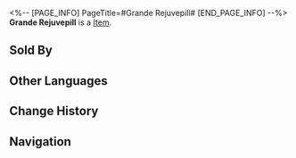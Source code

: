 <%-- [PAGE_INFO]
PageTitle=#Grande Rejuvepill#
[END_PAGE_INFO] --%>
{{Item Infobox
|title       = Grande Rejuvepill
|id          = 408206
|image       = Item Grande Rejuvepill.png
|type        = 
|invCategory = Consumables
|rarity      = 1
|effect      = Upon use, immediately heals one ally for 10 HP.
|description = A simple remedy made by grinding blue maple deer antler, sprout combination remedy, and droppings from blue-winged squirrels into powder, then kneading them with honey to form pills. It has some healing effects, but not significant.
|source1     = Yongren's Medicine Stand
}}
{{Description|1=''"Your medicine's effectiveness... is it any different from a bowl of brown sugar water?"''}}
'''Grande Rejuvepill''' is a [[Item]].

==Sold By==
{{Shop Availability}}

==Other Languages==
{{Other Languages
|en   = Grande Rejuvepill
|zhs  = 大还丹
|zht  = 大還丹
|ja   = 大還丹
|ko   = 대환단
|es   = Píldora rejuvenecedora grande
|fr   = Grande pilule de réjuvénation
|ru   = Большая пилюля возвращения
|th   = Grande Rejuvepill
|vi   = Đại Hoàn Đan
|de   = Große Verjüngungspille
|id   = Grande Rejuvepill
|pt   = Pílula de Rejuvenescimento Grande
}}

==Change History==
{{Change History|2.0}}

==Navigation==
{{Consumable Navbox}}